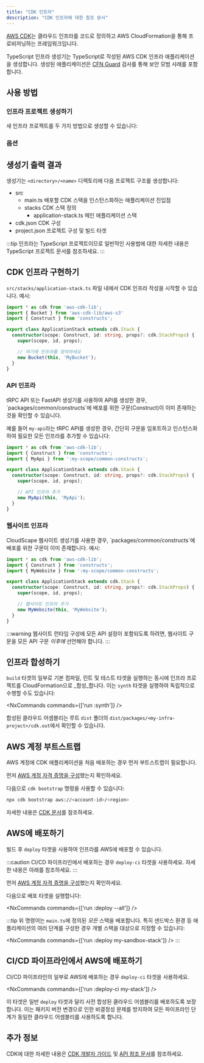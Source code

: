 ```yaml
---
title: "CDK 인프라"
description: "CDK 인프라에 대한 참조 문서"
---
```





[AWS CDK](https://docs.aws.amazon.com/cdk/v2/guide/home.html)는 클라우드 인프라를 코드로 정의하고 AWS CloudFormation을 통해 프로비저닝하는 프레임워크입니다.

TypeScript 인프라 생성기는 TypeScript로 작성된 AWS CDK 인프라 애플리케이션을 생성합니다. 생성된 애플리케이션은 [CFN Guard](https://docs.aws.amazon.com/cfn-guard/latest/ug/what-is-guard.html) 검사를 통해 보안 모범 사례를 포함합니다.

## 사용 방법

### 인프라 프로젝트 생성하기

새 인프라 프로젝트를 두 가지 방법으로 생성할 수 있습니다:

<RunGenerator generator="ts#infra" />

### 옵션

<GeneratorParameters generator="ts#infra" />

## 생성기 출력 결과

생성기는 `<directory>/<name>` 디렉토리에 다음 프로젝트 구조를 생성합니다:

<FileTree>

  - src
    - main.ts 배포할 CDK 스택을 인스턴스화하는 애플리케이션 진입점
    - stacks CDK 스택 정의
      - application-stack.ts 메인 애플리케이션 스택
  - cdk.json CDK 구성
  - project.json 프로젝트 구성 및 빌드 타겟

</FileTree>

:::tip
인프라는 TypeScript 프로젝트이므로 일반적인 사용법에 대한 자세한 내용은 <Link path="guides/typescript-project">TypeScript 프로젝트 문서</Link>를 참조하세요.
:::

## CDK 인프라 구현하기

`src/stacks/application-stack.ts` 파일 내에서 CDK 인프라 작성을 시작할 수 있습니다. 예시:

```ts title="src/stacks/application-stack.ts" {9-10}
import * as cdk from 'aws-cdk-lib';
import { Bucket } from 'aws-cdk-lib/aws-s3'
import { Construct } from 'constructs';

export class ApplicationStack extends cdk.Stack {
  constructor(scope: Construct, id: string, props?: cdk.StackProps) {
    super(scope, id, props);

    // 여기에 인프라를 정의하세요
    new Bucket(this, 'MyBucket');
  }
}
```

### API 인프라

<Link path="guides/trpc">tRPC API</Link> 또는 <Link path="guides/fastapi">FastAPI</Link> 생성기를 사용하여 API를 생성한 경우, `packages/common/constructs`에 배포를 위한 구문(Construct)이 이미 존재하는 것을 확인할 수 있습니다.

예를 들어 `my-api`라는 tRPC API를 생성한 경우, 간단히 구문을 임포트하고 인스턴스화하여 필요한 모든 인프라를 추가할 수 있습니다:

```ts title="src/stacks/application-stack.ts" {3, 9-10}
import * as cdk from 'aws-cdk-lib';
import { Construct } from 'constructs';
import { MyApi } from ':my-scope/common-constructs';

export class ApplicationStack extends cdk.Stack {
  constructor(scope: Construct, id: string, props?: cdk.StackProps) {
    super(scope, id, props);

    // API 인프라 추가
    new MyApi(this, 'MyApi');
  }
}
```

### 웹사이트 인프라

<Link path="guides/cloudscape-website">CloudScape 웹사이트</Link> 생성기를 사용한 경우, `packages/common/constructs`에 배포를 위한 구문이 이미 존재합니다. 예시:

```ts title="src/stacks/application-stack.ts" {3, 9-10}
import * as cdk from 'aws-cdk-lib';
import { Construct } from 'constructs';
import { MyWebsite } from ':my-scope/common-constructs';

export class ApplicationStack extends cdk.Stack {
  constructor(scope: Construct, id: string, props?: cdk.StackProps) {
    super(scope, id, props);

    // 웹사이트 인프라 추가
    new MyWebsite(this, 'MyWebsite');
  }
}
```

:::warning
웹사이트 <Link path="guides/cloudscape-website#runtime-configuration">런타임 구성</Link>에 모든 API 설정이 포함되도록 하려면, 웹사이트 구문을 모든 API 구문 _이후에_ 선언해야 합니다.
:::

## 인프라 합성하기

`build` 타겟의 일부로 <Link path="guides/typescript-project#building">기본 컴파일, 린트 및 테스트 타겟</Link>을 실행하는 동시에 인프라 프로젝트를 CloudFormation으로 _합성_합니다. 이는 `synth` 타겟을 실행하여 독립적으로 수행할 수도 있습니다:

<NxCommands commands={['run <my-infra>:synth']} />

합성된 클라우드 어셈블리는 루트 `dist` 폴더의 `dist/packages/<my-infra-project>/cdk.out`에서 확인할 수 있습니다.

## AWS 계정 부트스트랩

AWS 계정에 CDK 애플리케이션을 처음 배포하는 경우 먼저 부트스트랩이 필요합니다.

먼저 [AWS 계정 자격 증명을 구성](https://docs.aws.amazon.com/sdkref/latest/guide/access.html)했는지 확인하세요.

다음으로 `cdk bootstrap` 명령을 사용할 수 있습니다:

```bash
npx cdk bootstrap aws://<account-id>/<region>
```

자세한 내용은 [CDK 문서](https://docs.aws.amazon.com/cdk/v2/guide/bootstrapping-env.html)를 참조하세요.

## AWS에 배포하기

빌드 후 `deploy` 타겟을 사용하여 인프라를 AWS에 배포할 수 있습니다.

:::caution
CI/CD 파이프라인에서 배포하는 경우 `deploy-ci` 타겟을 사용하세요. 자세한 내용은 아래를 참조하세요.
:::

먼저 [AWS 계정 자격 증명을 구성](https://docs.aws.amazon.com/sdkref/latest/guide/access.html)했는지 확인하세요.

다음으로 배포 타겟을 실행합니다:

<NxCommands commands={['run <my-infra>:deploy --all']} />

:::tip
위 명령어는 `main.ts`에 정의된 _모든_ 스택을 배포합니다. 특히 샌드박스 환경 등 애플리케이션의 여러 단계를 구성한 경우 개별 스택을 대상으로 지정할 수 있습니다:

<NxCommands commands={['run <my-infra>:deploy my-sandbox-stack']} />
:::

## CI/CD 파이프라인에서 AWS에 배포하기

CI/CD 파이프라인의 일부로 AWS에 배포하는 경우 `deploy-ci` 타겟을 사용하세요.

<NxCommands commands={['run <my-infra>:deploy-ci my-stack']} />

이 타겟은 일반 `deploy` 타겟과 달리 사전 합성된 클라우드 어셈블리를 배포하도록 보장합니다. 이는 패키지 버전 변경으로 인한 비결정성 문제를 방지하여 모든 파이프라인 단계가 동일한 클라우드 어셈블리를 사용하도록 합니다.

## 추가 정보

CDK에 대한 자세한 내용은 [CDK 개발자 가이드](https://docs.aws.amazon.com/cdk/v2/guide/core_concepts.html) 및 [API 참조 문서](https://docs.aws.amazon.com/cdk/api/v2/docs/aws-construct-library.html)를 참조하세요.